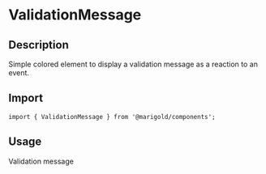 
<Meta title="Components/Content/ValidationMessage" />

# ValidationMessage

## Description

Simple colored element to display a validation message as a reaction to an event.

## Import

```tsx
import { ValidationMessage } from '@marigold/components';
```

## Usage

<Preview>
  <Story name="ValidationMessage">
    <div>
      <ValidationMessage>
        <Exclamation />
        Validation message
      </ValidationMessage>
    </div>
  </Story>
</Preview>
